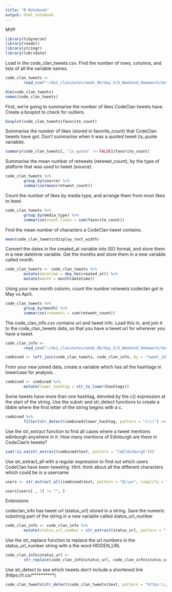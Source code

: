 ```yaml
---
title: "R Notebook"
output: html_notebook
---
```


MVP

```r
library(tidyverse)
library(readxl)
library(stringr)
library(lubridate)
```

Load in the code_clan_tweets.csv. Find the number of rows, columns, and lists of
all the variable names.
```r
code_clan_tweets <- 
        read_csv("~/de1_classnotes/week_06/day_5/5_Weekend_Homework/data/code_clan_tweets.csv")

dim(code_clan_tweets)
names(code_clan_tweets)
```

First, we’re going to summarise the number of likes CodeClan tweets have. Create
a boxplot to check for outliers.
```r
boxplot(code_clan_tweets$favorite_count)
```

Summarise the number of likes (stored in favorite_count) that CodeClan tweets
have got. Don’t summarise when it was a quoted tweet (is_quote variable).
```r
summary(code_clan_tweets[, "is_quote" != FALSE]$favorite_count)
```

Summarise the mean number of retweets (retweet_count), by the type of platform
that was used to tweet (source).
```r
code_clan_tweets %>%
        group_by(source) %>%
        summarise(mean(retweet_count))
```

Count the number of likes by media type, and arrange them from most likes to
least.
```r
code_clan_tweets %>%
        group_by(media_type) %>%
        summarise(count_likes = sum(favorite_count))
```

Find the mean number of characters a CodeClan tweet contains.
```r
mean(code_clan_tweets$display_text_width)
```

Convert the dates in the created_at variable into ISO format, and store them in
a new datetime variable. Get the months and store them in a new variable called
month.
```r
code_clan_tweets <- code_clan_tweets %>%
        mutate(datetime = dmy_hm(created_at)) %>%
        mutate(month = month(datetime))
```

Using your new month column, count the number retweets codeclan got in May vs 
April.
```r
code_clan_tweets %>%
        group_by(month) %>%
        summarise(retweets = sum(retweet_count))
```

The code_clan_info.csv contains url and tweet info. Load this in, and join it to
the code_clan_tweets data, so that you have a tweet url for wherever you have a
tweet.
```r
code_clan_info <- 
        read_csv("~/de1_classnotes/week_06/day_5/5_Weekend_Homework/data/code_clan_info.csv")
```

```r
combined <- left_join(code_clan_tweets, code_clan_info, by = "tweet_id")
```

From your new joined data, create a variable which has all the hashtags in 
lowercase for analysis.
```r
combined <- combined %>%
        mutate(lower_hashtag = str_to_lower(hashtags))
```

Some tweets have more than one hashtag, denoted by the c() expression at the 
start of the string. Use the substr and str_detect functions to create a tibble
where the first letter of the string begins with a c.
```r
combined %>%
        filter(str_detect(combined$lower_hashtag, pattern = "c\\(") == TRUE)
```

Use the str_extract function to find all cases where a tweet mentions edinburgh
anywhere in it. How many mentions of Edinburgh are there in CodeClan’s tweets?
```r
sum(!is.na(str_extract(combined$text, pattern = "[eE]dinburgh")))
```

Use str_extract_all with a regular expression to find out which users CodeClan
have been tweeting. Hint: think about all the different characters which could
be in a username
```r
users <- str_extract_all(combined$text, pattern = "@\\w+", simplify = TRUE)

users[users[ , 1] != "", ]
```

Extensions

codeclan_info has tweet url (status_url) stored in a string. Save the numeric
substring part of the string in a new variable called status_url_number
```r
code_clan_info <- code_clan_info %>%
        mutate(status_url_number = str_extract(status_url, pattern = "[0-9]{19}"))
```

Use the str_replace function to replace the url numbers in the status_url_number
string with a the word HIDDEN_URL
```r
code_clan_info$status_url <-
        str_replace(code_clan_info$status_url, code_clan_info$status_url_number, "HIDDEN_URL")
```

Use str_detect to see which tweets don’t include a shortened link
(https://t.co/**********)
```r
code_clan_tweets[str_detect(code_clan_tweets$text, pattern = "https:\\/\\/t.co\\/", negate = TRUE) == TRUE, ]
```
